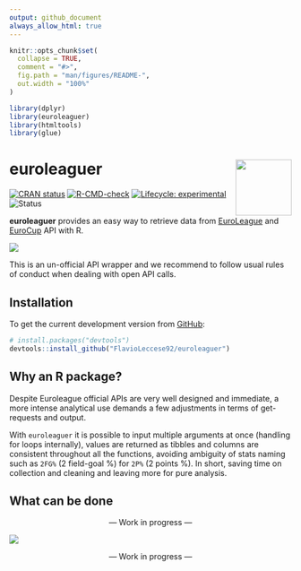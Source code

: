 ```yaml
---
output: github_document
always_allow_html: true
---
```


<!-- README.md is generated from README.Rmd. Please edit that file -->

```r
knitr::opts_chunk$set(
  collapse = TRUE,
  comment = "#>",
  fig.path = "man/figures/README-",
  out.width = "100%"
)
```

```r
library(dplyr)
library(euroleaguer)
library(htmltools)
library(glue)
```

# euroleaguer <img src="man/figures/logo.png" align="right" width="100px"/>

<!-- badges: start -->

[![CRAN status](https://www.r-pkg.org/badges/version/euroleaguer)](https://CRAN.R-project.org/package=euroleaguer) [![R-CMD-check](https://github.com/FlavioLeccese92/euroleaguer/actions/workflows/R-CMD-check.yaml/badge.svg)](https://github.com/FlavioLeccese92/euroleaguer/actions/workflows/R-CMD-check.yaml) [![Lifecycle: experimental](https://img.shields.io/badge/lifecycle-experimental-orange.svg)](https://lifecycle.r-lib.org/articles/stages.html#experimental) ![Status](https://progress-bar.dev/75/?title=progress)

<!-- badges: end -->

**euroleaguer** provides an easy way to retrieve data from [EuroLeague](https://www.euroleaguebasketball.net/euroleague/) and [EuroCup](https://www.euroleaguebasketball.net/eurocup/) API with R.


![](man/figures/double-logo.png)



This is an un-official API wrapper and we recommend to follow usual rules of conduct when dealing with open API calls.

## Installation

To get the current development version from [GitHub](https://github.com/):

```r
# install.packages("devtools")
devtools::install_github("FlavioLeccese92/euroleaguer")
```

## Why an R package?

Despite Euroleague official APIs are very well designed and immediate, a more 
intense analytical use demands a few adjustments in terms of get-requests and output.

With `euroleaguer` it is possible to input multiple arguments at once (handling 
for loops internally), values are returned as tibbles and columns are consistent 
throughout all the functions, avoiding ambiguity of stats naming such as `2FG%` (2 field-goal %) for `2P%` (2 points %). In short, saving time on collection and cleaning and leaving more for pure analysis.

## What can be done

<center>--- Work in progress ---</center>

![](man/figures/team-stats-radarchart.png)

<center>--- Work in progress ---</center>
